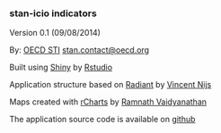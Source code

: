 ### stan-icio indicators

Version 0.1 (09/08/2014)

By: [OECD STI](http://www.oecd.org/sti/")
[stan.contact@oecd.org](mailto:stan.contact@oecd.org?subject=STI/EAS%20Indicators)

Built using [Shiny](http://www.rstudio.com/shiny/) by [Rstudio](http://www.rstudio.com/")

Application structure based on [Radiant](vnijs.rady.ucsd.edu:3838/marketing/) by [Vincent Nijs](https://github.com/mostly-harmless)

Maps created with [rCharts](http://rcharts.io/) by [Ramnath Vaidyanathan](https://github.com/ramnathv)

The application source code is available on [github](https://github.com/bowerth/desk/tree/master/inst/industry)
